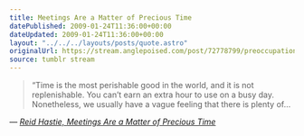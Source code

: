 ```yaml
---
title: Meetings Are a Matter of Precious Time
datePublished: 2009-01-24T11:36:00+00:00
dateUpdated: 2009-01-24T11:36:00+00:00
layout: "../../../layouts/posts/quote.astro"
originalUrl: https://stream.anglepoised.com/post/72778799/preoccupations-meetings-are-a-matter-of-precious
source: tumblr stream
---
```


> &ldquo;Time is the most perishable good in the world, and it is not replenishable. You can&rsquo;t earn an extra hour to use on a busy day. Nonetheless, we usually have a vague feeling that there is plenty of&hellip;

— <cite>[Reid Hastie, _Meetings Are a Matter of Precious Time_](https://www.nytimes.com/2009/01/18/jobs/18pre.html)</cite>
